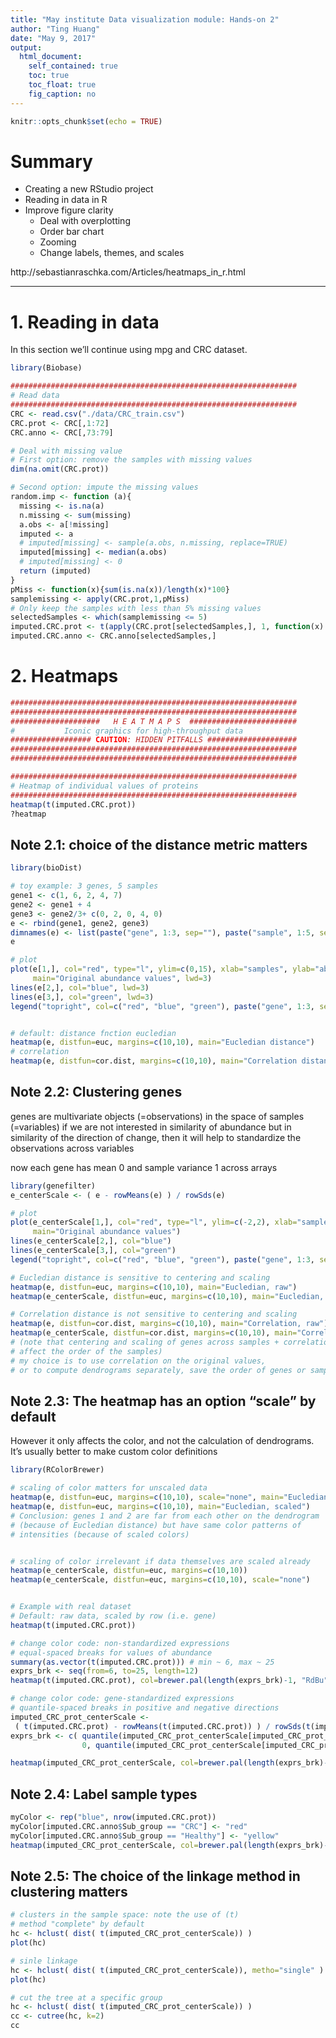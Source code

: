 ```yaml
---
title: "May institute Data visualization module: Hands-on 2"
author: "Ting Huang"
date: "May 9, 2017"
output: 
  html_document:
    self_contained: true
    toc: true
    toc_float: true
    fig_caption: no	
---
```


```r
knitr::opts_chunk$set(echo = TRUE)
```

# Summary
* Creating a new RStudio project
* Reading in data in R
* Improve figure clarity
    + Deal with overplotting
    + Order bar chart
    + Zooming
    + Change labels, themes, and scales
    
http://sebastianraschka.com/Articles/heatmaps_in_r.html

---


# 1. Reading in data
In this section we’ll continue using mpg and CRC dataset.

```r
library(Biobase)

################################################################
# Read data
################################################################
CRC <- read.csv("./data/CRC_train.csv")
CRC.prot <- CRC[,1:72]
CRC.anno <- CRC[,73:79]

# Deal with missing value
# First option: remove the samples with missing values
dim(na.omit(CRC.prot))

# Second option: impute the missing values
random.imp <- function (a){
  missing <- is.na(a)
  n.missing <- sum(missing)
  a.obs <- a[!missing]
  imputed <- a
  # imputed[missing] <- sample(a.obs, n.missing, replace=TRUE)
  imputed[missing] <- median(a.obs)
  # imputed[missing] <- 0
  return (imputed)
}
pMiss <- function(x){sum(is.na(x))/length(x)*100}
samplemissing <- apply(CRC.prot,1,pMiss)
# Only keep the samples with less than 5% missing values
selectedSamples <- which(samplemissing <= 5) 
imputed.CRC.prot <- t(apply(CRC.prot[selectedSamples,], 1, function(x) random.imp(x)))
imputed.CRC.anno <- CRC.anno[selectedSamples,]
```

# 2. Heatmaps
```r
################################################################
################################################################
####################   H E A T M A P S  ########################
#           Iconic graphics for high-throughput data
################## CAUTION: HIDDEN PITFALLS ####################
################################################################
################################################################

################################################################
# Heatmap of individual values of proteins
################################################################
heatmap(t(imputed.CRC.prot))
?heatmap


```

## Note 2.1: choice of the distance metric matters

```r
library(bioDist)

# toy example: 3 genes, 5 samples
gene1 <- c(1, 6, 2, 4, 7)
gene2 <- gene1 + 4 
gene3 <- gene2/3+ c(0, 2, 0, 4, 0)
e <- rbind(gene1, gene2, gene3)
dimnames(e) <- list(paste("gene", 1:3, sep=""), paste("sample", 1:5, sep=""))
e

# plot
plot(e[1,], col="red", type="l", ylim=c(0,15), xlab="samples", ylab="abundance",
     main="Original abundance values", lwd=3)
lines(e[2,], col="blue", lwd=3)
lines(e[3,], col="green", lwd=3)
legend("topright", col=c("red", "blue", "green"), paste("gene", 1:3, sep=""), lty=1, lwd=3, cex=1.5)


# default: distance fnction eucledian
heatmap(e, distfun=euc, margins=c(10,10), main="Eucledian distance")
# correlation
heatmap(e, distfun=cor.dist, margins=c(10,10), main="Correlation distance")
```


## Note 2.2: Clustering genes

genes are multivariate objects (=observations) in the space of samples (=variables)
if we are not interested in similarity of abundance 
but in similarity of the direction of change, 
then it will help to standardize the observations across variables 

now each gene has mean 0 and sample variance 1 across arrays 

```r
library(genefilter)
e_centerScale <- ( e - rowMeans(e) ) / rowSds(e)

# plot
plot(e_centerScale[1,], col="red", type="l", ylim=c(-2,2), xlab="samples", ylab="abundance",
     main="Original abundance values")
lines(e_centerScale[2,], col="blue")
lines(e_centerScale[3,], col="green")
legend("topright", col=c("red", "blue", "green"), paste("gene", 1:3, sep=""), lty=1)

# Eucledian distance is sensitive to centering and scaling
heatmap(e, distfun=euc, margins=c(10,10), main="Eucledian, raw")
heatmap(e_centerScale, distfun=euc, margins=c(10,10), main="Eucledian, centered and scaled")

# Correlation distance is not sensitive to centering and scaling
heatmap(e, distfun=cor.dist, margins=c(10,10), main="Correlation, raw")
heatmap(e_centerScale, distfun=cor.dist, margins=c(10,10), main="Correlation, centered and scaled")
# (note that centering and scaling of genes across samples + correlation distance
# affect the order of the samples)
# my choice is to use correlation on the original values, 
# or to compute dendrograms separately, save the order of genes or samples, and use "image" to visualize 
```

## Note 2.3: The heatmap has an option "scale" by default
However it only affects the color, and not the calculation of dendrograms.
It's usually better to make custom color definitions

```r
library(RColorBrewer)

# scaling of color matters for unscaled data
heatmap(e, distfun=euc, margins=c(10,10), scale="none", main="Eucledian, raw")
heatmap(e, distfun=euc, margins=c(10,10), main="Eucledian, scaled")
# Conclusion: genes 1 and 2 are far from each other on the dendrogram
# (because of Eucledian distance) but have same color patterns of
# intensities (because of scaled colors)


# scaling of color irrelevant if data themselves are scaled already
heatmap(e_centerScale, distfun=euc, margins=c(10,10))
heatmap(e_centerScale, distfun=euc, margins=c(10,10), scale="none")


# Example with real dataset
# Default: raw data, scaled by row (i.e. gene)
heatmap(t(imputed.CRC.prot))

# change color code: non-standardized expressions
# equal-spaced breaks for values of abundance
summary(as.vector(t(imputed.CRC.prot))) # min ~ 6, max ~ 25
exprs_brk <- seq(from=6, to=25, length=12)
heatmap(t(imputed.CRC.prot), col=brewer.pal(length(exprs_brk)-1, "RdBu"), breaks=exprs_brk)

# change color code: gene-standardized expressions
# quantile-spaced breaks in positive and negative directions
imputed_CRC_prot_centerScale <- 
 ( t(imputed.CRC.prot) - rowMeans(t(imputed.CRC.prot)) ) / rowSds(t(imputed.CRC.prot))
exprs_brk <- c( quantile(imputed_CRC_prot_centerScale[imputed_CRC_prot_centerScale<0], seq(0, 1, length=5)),
                0, quantile(imputed_CRC_prot_centerScale[imputed_CRC_prot_centerScale>0], seq(0, 1, length=5)))

heatmap(imputed_CRC_prot_centerScale, col=brewer.pal(length(exprs_brk)-1, "RdBu"), breaks=exprs_brk)
```

## Note 2.4: Label sample types

```r
myColor <- rep("blue", nrow(imputed.CRC.prot))
myColor[imputed.CRC.anno$Sub_group == "CRC"] <- "red" 
myColor[imputed.CRC.anno$Sub_group == "Healthy"] <- "yellow" 
heatmap(imputed_CRC_prot_centerScale, col=brewer.pal(length(exprs_brk)-1, "RdBu"), breaks=exprs_brk, ColSideColors=myColor)
```


## Note 2.5: The choice of the linkage method in clustering matters
```r
# clusters in the sample space: note the use of (t)
# method "complete" by default
hc <- hclust( dist( t(imputed_CRC_prot_centerScale)) )
plot(hc)

# sinle linkage
hc <- hclust( dist( t(imputed_CRC_prot_centerScale)), metho="single" )
plot(hc)

# cut the tree at a specific group
hc <- hclust( dist( t(imputed_CRC_prot_centerScale)) )
cc <- cutree(hc, k=2)
cc
```

